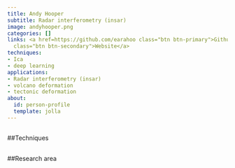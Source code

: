 ```yaml
---
title: Andy Hooper
subtitle: Radar interferometry (insar)
image: andyhooper.png
categories: []
links: <a href=https://github.com/earahoo class="btn btn-primary">Github</a><a href=https://environment.leeds.ac.uk/staff/1334/professor-andy-hooper
  class="btn btn-secondary">Website</a>
techniques:
- Ica
- deep learning
applications:
- Radar interferometry (insar)
- volcano deformation
- tectonic deformation
about:
  id: person-profile
  template: jolla
---
```

   
:::{#person-profile}
:::
   
##
##Techniques
   
:::{#Techniques}
:::
   
##
##Research area
   
:::{#applications}
:::